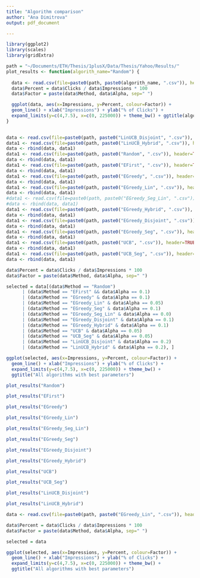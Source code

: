 ```yaml
---
title: "Algorithm comparison"
author: "Ana Dimitrova"
output: pdf_document

---
```

 

```r
library(ggplot2)
library(scales)
library(gridExtra)

path = "~/Documents/ETH/Thesis/1plusX/Data/Thesis/Yahoo/Results/"
plot_results <- function(algorith_name="Random") {
  
  data <- read.csv(file=paste0(path, paste0(algorith_name, ".csv")), header=TRUE, sep=",")
  data$Percent = data$Clicks / data$Impressions * 100
  data$Factor = paste(data$Method, data$Alpha, sep=" ")

  ggplot(data, aes(x=Impressions, y=Percent, colour=Factor)) + 
  geom_line() + xlab("Impressions") + ylab("% of Clicks") +
  expand_limits(y=c(4,7.5), x=c(0, 225000)) + theme_bw() + ggtitle(algorith_name)
}
  
```

```r

data <- read.csv(file=paste0(path, paste0("LinUCB_Disjoint", ".csv")), header=TRUE, sep=",")
data1 <- read.csv(file=paste0(path, paste0("LinUCB_Hybrid", ".csv")), header=TRUE, sep=",")
data <- rbind(data, data1)
data1 <- read.csv(file=paste0(path, paste0("Random", ".csv")), header=TRUE, sep=",")
data <- rbind(data, data1)
data1 <- read.csv(file=paste0(path, paste0("EFirst", ".csv")), header=TRUE, sep=",")
data <- rbind(data, data1)
data1 <- read.csv(file=paste0(path, paste0("EGreedy", ".csv")), header=TRUE, sep=",")
data <- rbind(data, data1)
data1 <- read.csv(file=paste0(path, paste0("EGreedy_Lin", ".csv")), header=TRUE, sep=",")
data <- rbind(data, data1)
#data1 <- read.csv(file=paste0(path, paste0("EGreedy_Seg_Lin", ".csv")), header=TRUE, sep=",")
#data <- rbind(data, data1)
data1 <- read.csv(file=paste0(path, paste0("EGreedy_Hybrid", ".csv")), header=TRUE, sep=",")
data <- rbind(data, data1)
data1 <- read.csv(file=paste0(path, paste0("EGreedy_Disjoint", ".csv")), header=TRUE, sep=",")
data <- rbind(data, data1)
data1 <- read.csv(file=paste0(path, paste0("EGreedy_Seg", ".csv")), header=TRUE, sep=",")
data <- rbind(data, data1)
data1 <- read.csv(file=paste0(path, paste0("UCB", ".csv")), header=TRUE, sep=",")
data <- rbind(data, data1)
data1 <- read.csv(file=paste0(path, paste0("UCB_Seg", ".csv")), header=TRUE, sep=",")
data <- rbind(data, data1)

data$Percent = data$Clicks / data$Impressions * 100
data$Factor = paste(data$Method, data$Alpha, sep=" ")

selected = data[(data$Method == "Random") 
      | (data$Method == "EFirst" && data$Alpha == 0.1) 
      | (data$Method == "EGreedy" & data$Alpha == 0.1)
      | (data$Method == "EGreedy_Lin" & data$Alpha == 0.05)
      | (data$Method == "EGreedy_Seg" & data$Alpha == 0.1) 
      | (data$Method == "EGreedy_Seg_Lin" & data$Alpha == 0.0) 
      | (data$Method == "EGreedy_Disjoint" & data$Alpha == 0.1) 
      | (data$Method == "EGreedy_Hybrid" & data$Alpha == 0.1) 
      | (data$Method == "UCB" & data$Alpha == 0.05) 
      | (data$Method == "UCB_Seg" & data$Alpha == 0.05) 
      | (data$Method == "LinUCB_Disjoint" & data$Alpha == 0.2) 
      | (data$Method == "LinUCB_Hybrid" & data$Alpha == 0.2), ]

ggplot(selected, aes(x=Impressions, y=Percent, colour=Factor)) + 
  geom_line() + xlab("Impressions") + ylab("% of Clicks") +
  expand_limits(y=c(4,7.5), x=c(0, 225000)) + theme_bw() + 
  ggtitle("All algorithms with best parameters")

```

```r

plot_results("Random")

```

```r

plot_results("EFirst")

```

```r

plot_results("EGreedy")

```

```r

plot_results("EGreedy_Lin")

```

```r

plot_results("EGreedy_Seg_Lin")

```

```r

plot_results("EGreedy_Seg")

```
```r
plot_results("EGreedy_Disjoint")
```

```r
plot_results("EGreedy_Hybrid")
```

```r

plot_results("UCB")
```

```r

plot_results("UCB_Seg")
```

```r
plot_results("LinUCB_Disjoint")
```

```r
plot_results("LinUCB_Hybrid")
```

```r

data <- read.csv(file=paste0(path, paste0("EGreedy_Lin", ".csv")), header=TRUE, sep=",")

data$Percent = data$Clicks / data$Impressions * 100
data$Factor = paste(data$Method, data$Alpha, sep=" ")

selected = data

ggplot(selected, aes(x=Impressions, y=Percent, colour=Factor)) + 
  geom_line() + xlab("Impressions") + ylab("% of Clicks") +
  expand_limits(y=c(4,7.5), x=c(0, 225000)) + theme_bw() + 
  ggtitle("All algorithms with best parameters")
```
